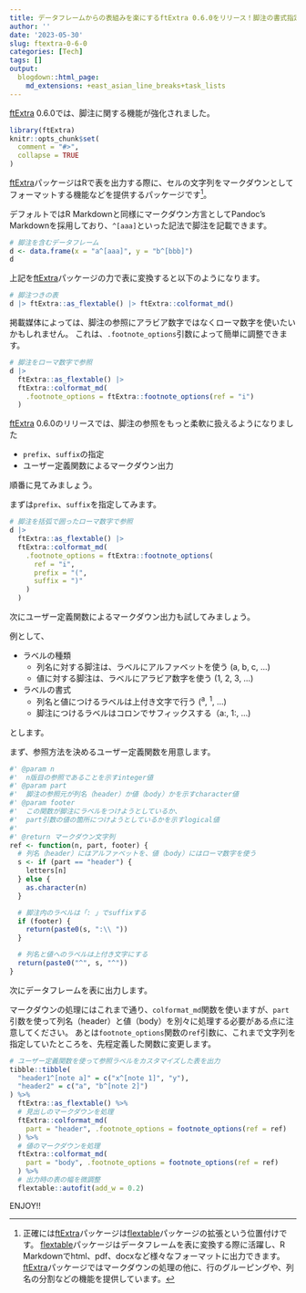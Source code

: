 ```yaml
---
title: データフレームからの表組みを楽にするftExtra 0.6.0をリリース！脚注の書式指定が柔軟に！！
author: ''
date: '2023-05-30'
slug: ftextra-0-6-0
categories: [Tech]
tags: []
output:
  blogdown::html_page:
    md_extensions: +east_asian_line_breaks+task_lists
---
```


[ftExtra]: https://ftextra.atusy.net
[flextable]: https://davidgohel.github.io/flextable/

[ftExtra][] 0.6.0では、脚注に関する機能が強化されました。

```r
library(ftExtra)
knitr::opts_chunk$set(
  comment = "#>",
  collapse = TRUE
)
```

[ftExtra][]パッケージはRで表を出力する際に、セルの文字列をマークダウンとしてフォーマットする機能などを提供するパッケージです[^ftextra]。

[^ftextra]:
    正確には[ftExtra][]パッケージは[flextable][]パッケージの拡張という位置付けです。
    [flextable][]パッケージはデータフレームを表に変換する際に活躍し、R Markdownでhtml、pdf、docxなど様々なフォーマットに出力できます。
    [ftExtra][]パッケージではマークダウンの処理の他に、行のグルーピングや、列名の分割などの機能を提供しています。

デフォルトではR Markdownと同様にマークダウン方言としてPandoc's Markdownを採用しており、`^[aaa]`といった記法で脚注を記載できます。

```r
# 脚注を含むデータフレーム
d <- data.frame(x = "a^[aaa]", y = "b^[bbb]")
d
```

上記を[ftExtra][]パッケージの力で表に変換すると以下のようになります。

```r
# 脚注つきの表
d |> ftExtra::as_flextable() |> ftExtra::colformat_md()
```

掲載媒体によっては、脚注の参照にアラビア数字ではなくローマ数字を使いたいかもしれません。
これは、`.footnote_options`引数によって簡単に調整できます。

``` r
# 脚注をローマ数字で参照
d |>
  ftExtra::as_flextable() |>
  ftExtra::colformat_md(
    .footnote_options = ftExtra::footnote_options(ref = "i")
  )
```

[ftExtra][] 0.6.0のリリースでは、脚注の参照をもっと柔軟に扱えるようになりました

- `prefix`、`suffix`の指定
- ユーザー定義関数によるマークダウン出力

順番に見てみましょう。

まずは`prefix`、`suffix`を指定してみます。

``` r
# 脚注を括弧で囲ったローマ数字で参照
d |>
  ftExtra::as_flextable() |>
  ftExtra::colformat_md(
    .footnote_options = ftExtra::footnote_options(
      ref = "i",
      prefix = "(",
      suffix = ")"
    )
  )
```

次にユーザー定義関数によるマークダウン出力も試してみましょう。

例として、

- ラベルの種類
  - 列名に対する脚注は、ラベルにアルファベットを使う (a, b, c, ...)
  - 値に対する脚注は、ラベルにアラビア数字を使う (1, 2, 3, ...)
- ラベルの書式
  - 列名と値につけるラベルは上付き文字で行う (^a^, ^1^, ...)
  - 脚注につけるラベルはコロンでサフィックスする（a:, 1:, ...)

とします。

まず、参照方法を決めるユーザー定義関数を用意します。

```r
#' @param n
#'  n版目の参照であることを示すinteger値
#' @param part
#'  脚注の参照元が列名（header）か値（body）かを示すcharacter値
#' @param footer
#'  この関数が脚注にラベルをつけようとしているか、
#'  part引数の値の箇所につけようとしているかを示すlogical値
#'
#' @return マークダウン文字列
ref <- function(n, part, footer) {
  # 列名（header）にはアルファベットを、値（body）にはローマ数字を使う
  s <- if (part == "header") {
    letters[n]
  } else {
    as.character(n)
  }

  # 脚注内のラベルは「: 」でsuffixする
  if (footer) {
    return(paste0(s, ":\\ "))
  }

  # 列名と値へのラベルは上付き文字にする
  return(paste0("^", s, "^"))
}
```

次にデータフレームを表に出力します。

マークダウンの処理にはこれまで通り、`colformat_md`関数を使いますが、`part`引数を使って列名（header）と値（body）を別々に処理する必要がある点に注意してください。
あとは`footnote_options`関数の`ref`引数に、これまで文字列を指定していたところを、先程定義した関数に変更します。

```r
# ユーザー定義関数を使って参照ラベルをカスタマイズした表を出力
tibble::tibble(
  "header1^[note a]" = c("x^[note 1]", "y"),
  "header2" = c("a", "b^[note 2]")
) %>%
  ftExtra::as_flextable() %>%
  # 見出しのマークダウンを処理
  ftExtra::colformat_md(
    part = "header", .footnote_options = footnote_options(ref = ref)
  ) %>%
  # 値のマークダウンを処理
  ftExtra::colformat_md(
    part = "body", .footnote_options = footnote_options(ref = ref)
  ) %>%
  # 出力時の表の幅を微調整
  flextable::autofit(add_w = 0.2)
```

ENJOY!!

